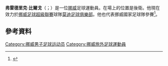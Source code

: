 '''弗雷德里克·比爾戈'''（{{lang-no|Fredrik Semb Berge}}；{{bd|1990年|2月6日}}）是一位[[挪威|挪威]]足球運動員。在場上的位置是後衛。他現在效力於[[挪威足球超級聯賽|挪威足球超級聯賽]]球隊[[莫迪足球俱樂部|莫迪足球俱樂部]]。他也代表挪威國家足球隊參賽<ref>{{cite news |url=http://www.bbc.co.uk/sport/0/football/22811070 |title=England Under-21s 1–3 Norway Under-21s |publisher=BBC |first=Neil |last=Johnston |date=8 June 2013 |accessdate=10 June 2013 |archive-date=2014-05-11 |archive-url=https://web.archive.org/web/20140511202720/http://www.bbc.co.uk/sport/0/football/22811070 |dead-url=no }}</ref>。

==參考資料==
{{Reflist}}

{{DEFAULTSORT: Berge, Fredrik Semb}}
[[Category:挪威男子足球运动员|Category:挪威男子足球运动员]]
[[Category:挪威旅外足球運動員|Category:挪威旅外足球運動員]]